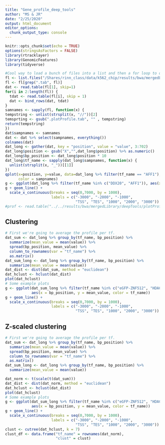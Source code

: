 ```yaml
---
title: "Gene_profile_deep_tools"
author: "MS & JR"
date: "2/25/2020"
output: html_document
editor_options:
  chunk_output_type: console
---
```


```r
knitr::opts_chunk$set(echo = TRUE)
options(stringsAsFactors = FALSE)
library(rtracklayer)
library(GenomicFeatures)
library(tidyverse)
```

```r
#Cool way to load a bunch of files into a list and then a for loop to do the same for all files and the bind them at the end
fl <- list.files("/Shares/rinn_class/data/k562_chip/results/bwa/mergedLibrary/deepTools/plotProfile/", full.names=TRUE)
fl <- fl[grep(".tab", fl)]
dat <- read.table(fl[1], skip=1)
for(i in 2:length(fl)) {
  tdat <- read.table(fl[i], skip = 1)
  dat <- bind_rows(dat, tdat)
}
samnames <- sapply(fl, function(x) {
tempstring <- unlist(strsplit(x, "//"))[2]
temsprting <- gsub(".plotProfile.tab", "" , tempstring)
return(tempstring)
})
dat$sampnames <- samnames
dat <- dat %>% select(sampnames, everything())
colnames(dat)
dat_long <- gather(dat, key = "position", value = "value", 3:702)
dat_long$position <- gsub("X","",dat_long$position) %>% as.numeric()
dat_long$bp_position <- dat_long$position * 10
dat_long$tf_name <- sapply(dat_long$sampnames, function(x) {
  unlist(strsplit(x, "_"))[[1]]
})
qplot(x=position, y=value, data=dat_long %>% filter(tf_name == "AFF1"), geom=c("point", "smooth"),
      color = sampnames)
g <- ggplot(dat_long %>% filter(tf_name %in% c("DDX20", "AFF1")), aes(x = bp_position, y = value, color = sampnames))
g + geom_line() +
  scale_x_continuous(breaks = seq(0,7000, by = 1000),
                     labels = c("-3000", "-2000", "-1000",
                                "TSS", "TES", "1000", "2000", "3000"))
#prof <- read.table("../../results/bwa/mergedLibrary/deepTools/plotProfile/", header=FALSE, skip=3) #This gets us to the third row as the first two are not values
```

## Clustering

```r
# First we're going to average the profile per tf.
dat_sum <- dat_long %>% group_by(tf_name, bp_position) %>%
  summarize(mean_value = mean(value)) %>%
  spread(bp_position, mean_value) %>%
  column_to_rownames(var = "tf_name") %>%
  as.matrix()
dat_sum_long <- dat_long %>% group_by(tf_name, bp_position) %>%
  summarize(mean_value = mean(value))
dat_dist <- dist(dat_sum, method = "euclidean")
dat_hclust <- hclust(dat_dist)
plot(dat_hclust)
# Some example plots
g <- ggplot(dat_sum_long %>% filter(tf_name %in% c("eGFP-ZNF512", "HDAC3")),
            aes(x = bp_position, y = mean_value, color = tf_name))
g + geom_line() +
  scale_x_continuous(breaks = seq(0,7000, by = 1000),
                     labels = c("-3000", "-2000", "-1000",
                                "TSS", "TES", "1000", "2000", "3000"))
```

## Z-scaled clustering

```r
# First we're going to average the profile per tf.
dat_sum <- dat_long %>% group_by(tf_name, bp_position) %>%
  summarize(mean_value = mean(value)) %>%
  spread(bp_position, mean_value) %>%
  column_to_rownames(var = "tf_name") %>%
  as.matrix()
dat_sum_long <- dat_long %>% group_by(tf_name, bp_position) %>%
  summarize(mean_value = mean(value))

dat_norm <- t(scale(t(dat_sum)))
dat_dist <- dist(dat_norm, method = "euclidean")
dat_hclust <- hclust(dat_dist)
plot(dat_hclust)
# Some example plots
g <- ggplot(dat_sum_long %>% filter(tf_name %in% c("eGFP-ZNF512", "HDAC3")),
            aes(x = bp_position, y = mean_value, color = tf_name))
g + geom_line() +
  scale_x_continuous(breaks = seq(0,7000, by = 1000),
                     labels = c("-3000", "-2000", "-1000",
                                "TSS", "TES", "1000", "2000", "3000"))
clust <- cutree(dat_hclust, k = 7)
clust_df <- data.frame("tf_name" = rownames(dat_norm),
                       "clust" = clust)
```
